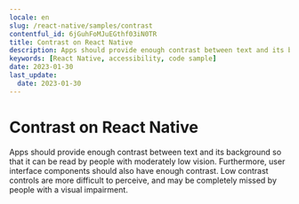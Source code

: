 ```yaml
---
locale: en
slug: /react-native/samples/contrast
contentful_id: 6jGuhFoMJuEGthf03iN0TR
title: Contrast on React Native
description: Apps should provide enough contrast between text and its background so that it can be read by people with moderately low vision.
keywords: [React Native, accessibility, code sample]
date: 2023-01-30
last_update:
  date: 2023-01-30
---
```


# Contrast on React Native

Apps should provide enough contrast between text and its background so that it can be read by people with moderately low vision. Furthermore, user interface components should also have enough contrast. Low contrast controls are more difficult to perceive, and may be completely missed by people with a visual impairment.

<CodeSample id="screen-contrast" platform="react native" locale="en"/>
